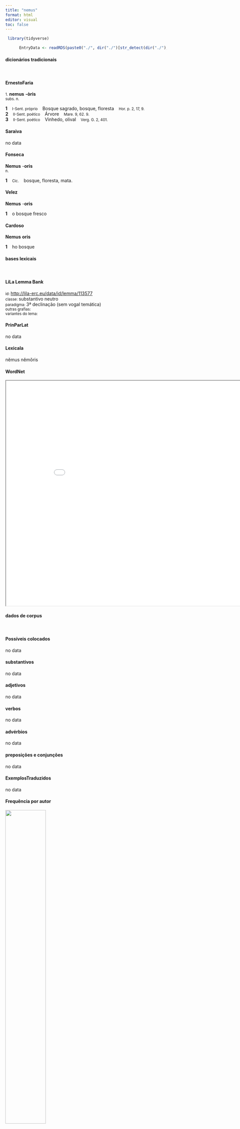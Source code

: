 ```yaml
---
title: "nemus"
format: html
editor: visual
toc: false
---
```



```r
 library(tidyverse) 

      EntryData <- readRDS(paste0("./", dir("./")[str_detect(dir("./"), "_xx110-101-109-117-115xx_.rds")]))

```


#### dicionários tradicionais

&emsp;




::: panel-tabset

#### ErnestoFaria

<small>1.</small> <b>nemus</b> <b>-òris</b> <br> <small>subs. n.</small> <br> <small></small>   <p> <b>1</b> &ensp; <small>I-Sent. próprio</small> &ensp; Bosque sagrado, bosque, floresta &ensp; <small>Hor. p. 2, 17, 9.</small> <br> <b>2</b> &ensp; <small>II-Sent. poético</small> &ensp; Árvore &ensp; <small>Mare. 9, 62. 9.</small> <br> <b>3</b> &ensp; <small>II-Sent. poético</small> &ensp; Vinhedo, olival &ensp; <small>Verg. G. 2, 401.</small> </p>




#### Saraiva

no data




#### Fonseca

<b>Nemus</b> -<b>oris</b> <br> <small>n.</small>   <p> <b>1</b> &ensp; <small>Cic.</small> &ensp; bosque, floresta, mata. </p>




#### Velez

<b>Nemus</b> -<b>oris</b>   <p> <b>1</b> &ensp; o bosque fresco </p>




#### Cardoso

<b>Nemus</b> <b>oris</b>   <p> <b>1</b> &ensp; ho bosque </p>


:::



#### bases lexicais

&emsp;






::: panel-tabset

#### LiLa Lemma Bank

<small> id: </small> <a href=' http://lila-erc.eu/data/id/lemma/113577 ' target="_blank"> http://lila-erc.eu/data/id/lemma/113577 </a> <br>
<small> classe: </small> substantivo neutro   <br>
<small> paradigma: </small> 3ª declinação (sem vogal temática) <br>
<small> outras grafias: </small>  <br>
<small> variantes do lema: </small>  <br>





#### PrinParLat

no data




#### Lexicala

nĕmus 
 nĕmŏris




#### WordNet

<iframe width='900' height='700' src='Media/Tree__xx110-101-109-117-115xx__sem_type_lexemes_pt.html'>

</iframe>


:::



#### dados de corpus

&emsp;




::: panel-tabset

#### Possíveis colocados

no data




#### substantivos

no data




#### adjetivos

no data




#### verbos

no data




#### advérbios

no data




#### preposições e conjunções

no data


:::



::: panel-tabset

#### ExemplosTraduzidos

no data




#### Frequência por autor

![](./Media/barchart__xx110-101-109-117-115xx__lemma_BY_author_Frequencies.webp){width=50% fig-alt='This charts plots the frequency of lemma by author_Frequencies. The Ovidius subcorpus registers the highest normalized frequency, with the value of 8.58 and an absolute frequency of 5. The Tacitus subcorpus follows, with a normalized frequency of 0 and an absolute frequency of 0. the subcorpus with the least normalized frequency is Caesar with the normalized value of 0 and an absolute freqeuncy of 0. here are all the values: subcorpus: Caesar ; normalized frequency: 0 ; absolute frequency: 0. subcorpus: Cicero ; normalized frequency: 3 ; absolute frequency: 0.186887941989983. subcorpus: Horatius ; normalized frequency: 3 ; absolute frequency: 2.6640618062339. subcorpus: Ovidius ; normalized frequency: 5 ; absolute frequency: 8.57927247769389. subcorpus: Phaedrus ; normalized frequency: 2 ; absolute frequency: 3.0362835888872. subcorpus: Sallustius ; normalized frequency: 0 ; absolute frequency: 0. subcorpus: Seneca ; normalized frequency: 12 ; absolute frequency: 2.23959985815868. subcorpus: Suetonius ; normalized frequency: 0 ; absolute frequency: 0. subcorpus: Tacitus ; normalized frequency: 0 ; absolute frequency: 0. subcorpus: Vergilius ; normalized frequency: 3 ; absolute frequency: 5.79150579150579. subcorpus: Hieronymus ; normalized frequency: 0 ; absolute frequency: 0'}




#### Frequência por gênero

![](./Media/barchart__xx110-101-109-117-115xx__lemma_BY_genre_Frequencies.webp){width=50% fig-alt='This charts plots the frequency of lemma by genre_Frequencies. The Poesia.trágica subcorpus registers the highest normalized frequency, with the value of 10.42 and an absolute frequency of 12. The Poesia.didática subcorpus follows, with a normalized frequency of 5.94 and an absolute frequency of 7. the subcorpus with the least normalized frequency is Prosa.histórica with the normalized value of 0 and an absolute freqeuncy of 0. here are all the values: subcorpus: Prosa.histórica ; normalized frequency: 0 ; absolute frequency: 0. subcorpus: Prosa.filosófica ; normalized frequency: 0 ; absolute frequency: 0. subcorpus: Prosa.oratória ; normalized frequency: 3 ; absolute frequency: 0.288037790558121. subcorpus: Prosa.epistolográfica ; normalized frequency: 0 ; absolute frequency: 0. subcorpus: Poesia.lírica ; normalized frequency: 3 ; absolute frequency: 2.52376545806343. subcorpus: Poesia.didática ; normalized frequency: 7 ; absolute frequency: 5.93773856985325. subcorpus: Poesia.trágica ; normalized frequency: 12 ; absolute frequency: 10.4239054899236. subcorpus: Poesia.épica ; normalized frequency: 3 ; absolute frequency: 5.79150579150579. subcorpus: Prosa.ficcional ; normalized frequency: 0 ; absolute frequency: 0'}




#### Frequência por século

![](./Media/barchart__xx110-101-109-117-115xx__lemma_BY_period_Frequencies.webp){width=50% fig-alt='This charts plots the frequency of lemma by period_Frequencies. The I.d.C. subcorpus registers the highest normalized frequency, with the value of 2.91 and an absolute frequency of 19. The I.a.C. subcorpus follows, with a normalized frequency of 0.42 and an absolute frequency of 9. the subcorpus with the least normalized frequency is II.d.C. with the normalized value of 0 and an absolute freqeuncy of 0. here are all the values: subcorpus: I.a.C. ; normalized frequency: 9 ; absolute frequency: 0.418896904817314. subcorpus: I.d.C. ; normalized frequency: 19 ; absolute frequency: 2.90653204834022. subcorpus: II.d.C. ; normalized frequency: 0 ; absolute frequency: 0. subcorpus: IV.d.C. ; normalized frequency: 0 ; absolute frequency: 0'}


:::

